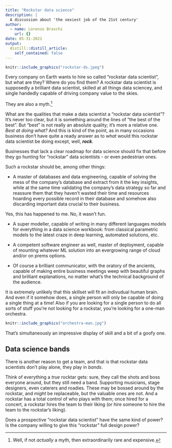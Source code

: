 ```yaml
---
title: "Rockstar data science"
description: |
  A discussion about 'the sexiest job of the 21st century'
author:
  - name: Lorenzo Braschi
    url: {}
date: 05-31-2021
output:
  distill::distill_article:
    self_contained: false
---
```


```r
knitr::include_graphics("rockstar-ds.jpeg")
```


Every company on Earth wants to hire so called "rockstar data scientist", but what are they? Where do you find them? A rockstar data scientist is supposedly a brilliant data scientist, skilled at all things data sciencey, and single handedly capable of driving company value to the skies. 

They are also a myth.^[Well, if not _actually_ a myth, then extraordinarily rare and expensive.] 

What are the qualities that make a data scientist a "rockstar data scientist"? It's never too clear, but it is something around the lines of "the best of the best". But "best" is not really an absolute quality; it's more a relative one. _Best at doing what?_ And this is kind of the point, as in many occasions business don't have quite a ready answer as to _what_ would this rockstar data scientist be doing except, well, ___rock___. 

<aside>
Businesses that lack a clear roadmap for data science should fix that before they go hunting for "rockstar" data scientists - or even pedestrian ones. 
</aside>

Such a rockstar should be, among other things: 

* A master of databases and data engineering, capable of solving the mess of the company's database and extract from it the key insights, while at the same time validating the company's data strategy so far and reassure them that they haven't wasted their time and resources hoarding every possible record in their database and somehow also discarding important data crucial to their business. 

<aside>
Yes, this has happened to me. No, it wasn't fun.
</aside>

* A super modeller, capable of writing in many different languages models for everything in a data science workbook: from classical parametric models to the latest craze in deep learning, automated solutions, etc. 

* A competent software engineer as well, master of deployment, capable of mounting whatever ML solution into an evergrowing range of cloud and/or on prems options. 

* Of course a brilliant communicator, with the oratory of the ancients, capable of making entire business meetings weep with beautiful graphs and brilliant explanations, no matter what's the technical background of the audience. 

It is extremely unlikely that this skillset will fit an indivudual human brain. And even if it somehow does, a single person will only be capable of doing a single thing at a time! Also if you are looking for a single person to do all sorts of stuff you're not looking for a rockstar, you're looking for a one-man orchestra.

```r
knitr::include_graphics("orchestra-man.jpg")
```

<aside>
That's simultaneously an impressive display of skill and a bit of a goofy one.
</aside>

## Data science bands

There is another reason to get a team, and that is that rockstar data scientists don't play alone, they play in _bands_. 

Think of everything a _true_ rocktar gets: sure, they call the shots and boss everyone around, but they still need a band. Supporting musicians, stage designers, even caterers and roadies. These may be bossed around by the rockstar, and _might_ be replaceable, but the valuable ones are not. And a rockstar has a total control of who plays with them; once hired for a concert, a rockstar hires the team to their liking (or hire someone to hire the team to the rockstar's liking). 

Does a prospective "rockstar data scientist" have the same kind of power? Is the company willing to give this "rockstar" full design power? 



